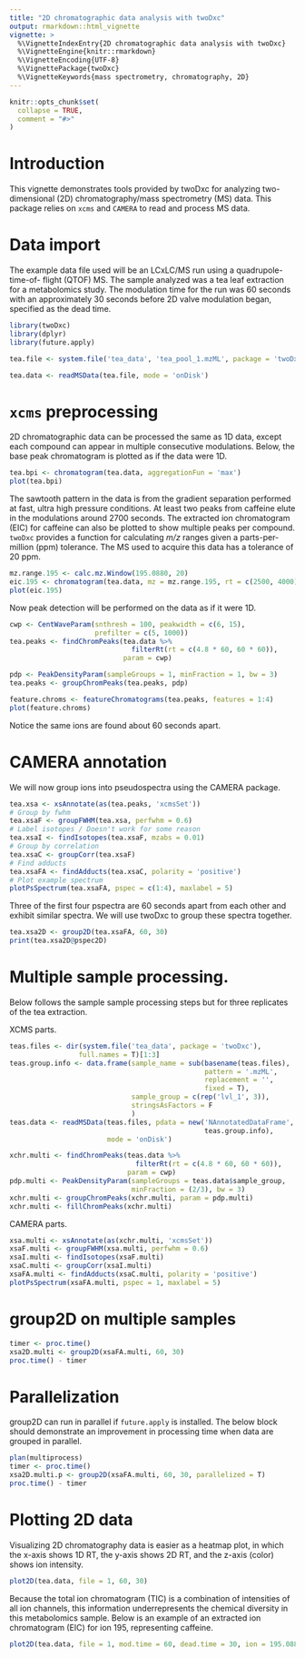 ```yaml
---
title: "2D chromatographic data analysis with twoDxc"
output: rmarkdown::html_vignette
vignette: >
  %\VignetteIndexEntry{2D chromatographic data analysis with twoDxc}
  %\VignetteEngine{knitr::rmarkdown}
  %\VignetteEncoding{UTF-8}
  %\VignettePackage{twoDxc}
  %\VignetteKeywords{mass spectrometry, chromatography, 2D}
---
```


```r
knitr::opts_chunk$set(
  collapse = TRUE,
  comment = "#>"
)
```

# Introduction

This vignette demonstrates tools provided by twoDxc for analyzing
two-dimensional (2D) chromatography/mass spectrometry (MS) data. This package 
relies on `xcms` and `CAMERA` to read and process MS data.

# Data import

The example data file used will be an LCxLC/MS run using a quadrupole-time-of-
flight (QTOF) MS. The sample analyzed was a tea leaf extraction for a
metabolomics study. The modulation time for the run was 60 seconds with an
approximately 30 seconds before 2D valve modulation began, specified as the dead
time.
```r
library(twoDxc)
library(dplyr)
library(future.apply)

tea.file <- system.file('tea_data', 'tea_pool_1.mzML', package = 'twoDxc')

tea.data <- readMSData(tea.file, mode = 'onDisk')
```

# `xcms` preprocessing

2D chromatographic data can be processed the same as 1D data, except each
compound can appear in multiple consecutive modulations. Below, the base peak
chromatogram is plotted as if the data were 1D.
```r
tea.bpi <- chromatogram(tea.data, aggregationFun = 'max')
plot(tea.bpi)
```

The sawtooth pattern in the data is from the gradient separation performed at
fast, ultra high pressure conditions. At least two peaks from caffeine elute in
the modulations around 2700 seconds. The extracted ion chromatogram (EIC) for
caffeine can also be plotted to show multiple peaks per compound. `twoDxc` 
provides a function for calculating _m/z_ ranges given a parts-per-million (ppm)
tolerance. The MS used to acquire this data has a tolerance of 20 ppm.
```r
mz.range.195 <- calc.mz.Window(195.0880, 20)
eic.195 <- chromatogram(tea.data, mz = mz.range.195, rt = c(2500, 4000))
plot(eic.195)
```
Now peak detection will be performed on the data as if it were 1D.
```r
cwp <- CentWaveParam(snthresh = 100, peakwidth = c(6, 15),
                     prefilter = c(5, 1000))
tea.peaks <- findChromPeaks(tea.data %>%
                              filterRt(rt = c(4.8 * 60, 60 * 60)),
                            param = cwp)

pdp <- PeakDensityParam(sampleGroups = 1, minFraction = 1, bw = 3)
tea.peaks <- groupChromPeaks(tea.peaks, pdp)

feature.chroms <- featureChromatograms(tea.peaks, features = 1:4)
plot(feature.chroms)
```
Notice the same ions are found about 60 seconds apart.

# CAMERA annotation

We will now group ions into pseudospectra using the CAMERA package.
```r
tea.xsa <- xsAnnotate(as(tea.peaks, 'xcmsSet'))
# Group by fwhm
tea.xsaF <- groupFWHM(tea.xsa, perfwhm = 0.6)
# Label isotopes / Doesn't work for some reason
tea.xsaI <- findIsotopes(tea.xsaF, mzabs = 0.01)
# Group by correlation
tea.xsaC <- groupCorr(tea.xsaF)
# Find adducts
tea.xsaFA <- findAdducts(tea.xsaC, polarity = 'positive')
# Plot example spectrum
plotPsSpectrum(tea.xsaFA, pspec = c(1:4), maxlabel = 5)
```
Three of the first four pspectra are 60 seconds apart from each other and
exhibit similar spectra. We will use twoDxc to group these spectra together.
```r
tea.xsa2D <- group2D(tea.xsaFA, 60, 30)
print(tea.xsa2D@pspec2D)
```
# Multiple sample processing.
Below follows the sample sample processing steps but for three replicates of
the tea extraction.

XCMS parts.
```r
teas.files <- dir(system.file('tea_data', package = 'twoDxc'),
                 full.names = T)[1:3]
teas.group.info <- data.frame(sample_name = sub(basename(teas.files),
                                                pattern = '.mzML',
                                                replacement = '',
                                                fixed = T),
                              sample_group = c(rep('lvl_1', 3)),
                              stringsAsFactors = F
                              )
teas.data <- readMSData(teas.files, pdata = new('NAnnotatedDataFrame',
                                                teas.group.info),
                        mode = 'onDisk')

xchr.multi <- findChromPeaks(teas.data %>%
                               filterRt(rt = c(4.8 * 60, 60 * 60)),
                             param = cwp)
pdp.multi <- PeakDensityParam(sampleGroups = teas.data$sample_group, 
                              minFraction = (2/3), bw = 3)
xchr.multi <- groupChromPeaks(xchr.multi, param = pdp.multi)
xchr.multi <- fillChromPeaks(xchr.multi)
```
CAMERA parts.
```r
xsa.multi <- xsAnnotate(as(xchr.multi, 'xcmsSet'))
xsaF.multi <- groupFWHM(xsa.multi, perfwhm = 0.6)
xsaI.multi <- findIsotopes(xsaF.multi)
xsaC.multi <- groupCorr(xsaI.multi)
xsaFA.multi <- findAdducts(xsaC.multi, polarity = 'positive')
plotPsSpectrum(xsaFA.multi, pspec = 1, maxlabel = 5)
```


# group2D on multiple samples
```r
timer <- proc.time()
xsa2D.multi <- group2D(xsaFA.multi, 60, 30)
proc.time() - timer
```
# Parallelization

group2D can run in parallel if `future.apply` is installed. The below block
should demonstrate an improvement in processing time when data are grouped in
parallel.
```r
plan(multiprocess)
timer <- proc.time()
xsa2D.multi.p <- group2D(xsaFA.multi, 60, 30, parallelized = T)
proc.time() - timer
```


# Plotting 2D data

Visualizing 2D chromatography data is easier as a heatmap plot, in which
the x-axis shows 1D RT, the y-axis shows 2D RT, and the z-axis (color) shows ion
intensity.
```r
plot2D(tea.data, file = 1, 60, 30)
```
Because the total ion chromatogram (TIC) is a combination of intensities of all
ion channels, this information underrepresents the chemical diversity in this
metabolomics sample. Below is an example of an extracted ion chromatogram (EIC)
for ion 195, representing caffeine.
```r
plot2D(tea.data, file = 1, mod.time = 60, dead.time = 30, ion = 195.0882)
```

